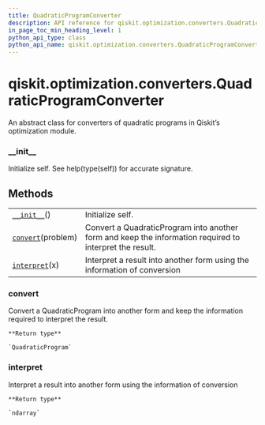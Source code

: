 ```yaml
---
title: QuadraticProgramConverter
description: API reference for qiskit.optimization.converters.QuadraticProgramConverter
in_page_toc_min_heading_level: 1
python_api_type: class
python_api_name: qiskit.optimization.converters.QuadraticProgramConverter
---
```


# qiskit.optimization.converters.QuadraticProgramConverter

<Class id="qiskit.optimization.converters.QuadraticProgramConverter" github="https://github.com/qiskit-community/qiskit-aqua/tree/stable/0.9/qiskit/optimization/converters/quadratic_program_converter.py" signature="QuadraticProgramConverter">
  An abstract class for converters of quadratic programs in Qiskit’s optimization module.

  ### \_\_init\_\_

  <Function id="qiskit.optimization.converters.QuadraticProgramConverter.__init__" name="__init__" signature="__init__()">
    Initialize self. See help(type(self)) for accurate signature.
  </Function>

  ## Methods

  |                                                                                                                                                            |                                                                                                         |
  | ---------------------------------------------------------------------------------------------------------------------------------------------------------- | ------------------------------------------------------------------------------------------------------- |
  | [`__init__`](#qiskit.optimization.converters.QuadraticProgramConverter.__init__ "qiskit.optimization.converters.QuadraticProgramConverter.__init__")()     | Initialize self.                                                                                        |
  | [`convert`](#qiskit.optimization.converters.QuadraticProgramConverter.convert "qiskit.optimization.converters.QuadraticProgramConverter.convert")(problem) | Convert a QuadraticProgram into another form and keep the information required to interpret the result. |
  | [`interpret`](#qiskit.optimization.converters.QuadraticProgramConverter.interpret "qiskit.optimization.converters.QuadraticProgramConverter.interpret")(x) | Interpret a result into another form using the information of conversion                                |

  ### convert

  <Function id="qiskit.optimization.converters.QuadraticProgramConverter.convert" name="convert" signature="abstract convert(problem)">
    Convert a QuadraticProgram into another form and keep the information required to interpret the result.

    **Return type**

    `QuadraticProgram`
  </Function>

  ### interpret

  <Function id="qiskit.optimization.converters.QuadraticProgramConverter.interpret" name="interpret" signature="abstract interpret(x)">
    Interpret a result into another form using the information of conversion

    **Return type**

    `ndarray`
  </Function>
</Class>


